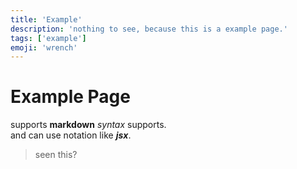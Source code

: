 ```yaml
---
title: 'Example'
description: 'nothing to see, because this is a example page.'
tags: ['example']
emoji: 'wrench'
---
```


# Example Page

supports **markdown** *syntax* supports.  
and can use notation like ***jsx***.

> seen this?
